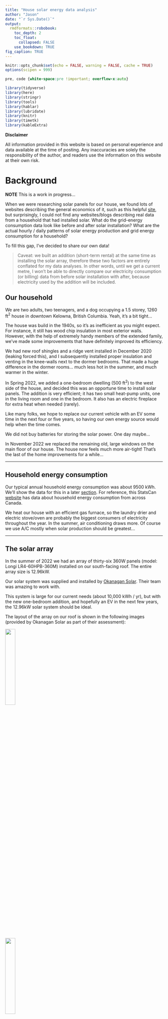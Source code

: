 ```yaml
---
title: "House solar energy data analysis"
author: "Jason"
date: "`r Sys.Date()`"
output: 
  rmdformats::robobook:
    toc_depth: 2
    toc_float: 
      collapsed: FALSE
    use_bookdown: TRUE
fig_caption: TRUE
---
```


```r
knitr::opts_chunk$set(echo = FALSE, warning = FALSE, cache = TRUE)
options(scipen = 999)
```

```css
pre, code {white-space:pre !important; overflow-x:auto}
```

```r
library(tidyverse)
library(here)
library(stringr)
library(tools)
library(hablar)
library(lubridate)
library(knitr)
library(timetk)
library(kableExtra)
```

**Disclaimer** 

All information provided in this website is based on personal experience and data available at the time of posting.  Any inaccuracies are solely the responsibility of the author, and readers use the information on this website at their own risk.

# Background

**NOTE** This is a work in progress...

When we were researching solar panels for our house, we found lots of websites describing the general economics of it, such as this helpful [site](https://ca.renogy.com/blog/what-is-the-average-solar-panels-roi-in-canada/), but surprisingly, I could not find any websites/blogs describing real data from a household that had installed solar.  What do the grid-energy consumption data look like before and after solar installation?  What are the actual hourly / daily patterns of solar energy production and grid energy consumption for a household? 

To fill this gap, I've decided to share our own data!  

>Caveat: we built an addition (short-term rental) at the same time as installing the solar array, therefore these two factors are entirely conflated for my data analyses.  In other words, until we get a current metre, I won't be able to directly compare our electricity consumption (or billing) data from before solar installation with after, because electricity used by the addition will be included.  

## Our household

We are two adults, two teenagers, and a dog occupying a 1.5 storey, 1260 ft$^{2}$ house in downtown Kelowna, British Columbia.  Yeah, it's a bit tight... 

The house was build in the 1940s, so it's as inefficient as you might expect. For instance, it still has wood chip insulation in most exterior walls. However, with the help of extremely handy members of the extended family, we've made some improvements that have definitely improved its efficiency.

We had new roof shingles and a ridge vent installed in December 2020 (leaking forced this), and I subsequently installed proper insulation and venting in the knee-walls next to the dormer bedrooms. That made a huge difference in the dormer rooms... much less hot in the summer, and much warmer in the winter.  

In Spring 2022, we added a one-bedroom dwelling (500 ft$^{2}$) to the west side of the house, and decided this was an opportune time to install solar panels. The addition is very efficient; it has two small heat-pump units, one in the living room and one in the bedroom.  It also has an electric fireplace for extra heat when needed (rarely).  

Like many folks, we hope to replace our current vehicle with an EV some time in the next four or five years, so having our own energy source would help when the time comes.  

We did not buy batteries for storing the solar power.  One day maybe...

In November 2022 we replaced the remaining old, large windows on the main floor of our house.  The house now feels much more air-tight!  That's the last of the home improvements for a while...

* * *

## Household energy consumption 

Our typical annual household energy consumption was about 9500 kWh. We'll show the data for this in a later [section](#hist_consumption).  For reference, this StatsCan [website](https://www150.statcan.gc.ca/t1/tbl1/en/tv.action?pid=2510006201&pickMembers%5B0%5D=1.1&pickMembers%5B1%5D=3.2&cubeTimeFrame.startYear=2017&cubeTimeFrame.endYear=2019&referencePeriods=20170101%2C20190101) has data about household energy consumption from across Canada.

We heat our house with an efficient gas furnace, so the laundry drier and electric stove/oven are probably the biggest consumers of electricity throughout the year. In the summer, air conditioning draws more. Of course we use A/C mostly when solar production should be greatest...  

* * *

## The solar array

In the summer of 2022 we had an array of thirty-six 360W panels (model: Longi LR4-60HPB-360M) installed on our south-facing roof. The entire array size is 12.96kW. 

Our solar system was supplied and installed by [Okanagan Solar](https://www.oksolarhomes.com).  Their team was amazing to work with.  

This system is large for our current needs (about 10,000 kWh / yr), but with the new one-bedroom addition, and hopefully an EV in the next few years, the 12.96kW solar system should be ideal.  

The layout of the array on our roof is shown in the following images (provided by Okanagan Solar as part of their assessment):  

![](./images/overhead_panels.png){width=25%}  

![](./images/angle_panels.png){width=25%}  

Note that the flatter part of the roof extends over our patio.  

An added benefit of covering the south-facing roof with solar panels: the kids' dormer bedrooms are even cooler in the summer, because the panels are intercepting the energy before they hit the roof tiles. 

## Installation cost

The array with installation, including some angled mounting brackets for our flatter roof, cost just under `$25K`. This does not include the extra electrical upgrades we needed, which we were going to have to do anyways for the addition and for accommodating a future EV charger.  These upgrades included a new 200A panel, and a new meter with a new location on our lot.  These latter upgrades cost us about `$8K`, including electricity hookup etc...

OK Solar led us through the Energy Audit process, which ultimately got us the full `$5K` rebate from the federal green homes initiative, plus the `$600` for the audit activities themselves.  

So, for the solar array installation, the net cost was under `$20K` after rebates, but not including electrical upgrades.

* * *

## Electricity supplier

Fortis BC is our electricity provider, and like most places in North America, we don't have a choice about who we purchase electricity from.

As described at their [website](https://www.fortisbc.com/about-us/corporate-information/regulatory-affairs/our-electricity-utility/electric-bcuc-submissions/electricity-rates), Fortis bills customers bi-monthly, as of 2023, they charge at a fixed rate of **\$0.13266 per kWh**, which increased to **\$0.1416013** in 2024, and **\$0.1496** in January 2025.

Be sure to consult their website to keep track of any updates to rates.  

**Net metering** 

Fortis BC has a [net metering program](https://www.fortisbc.com/services/electricity-services/generating-your-own-electricity/net-metering), in which any energy produced by the solar array that is not used immediately on site is put back into the grid, and Fortis keeps track of this and "banks" the kWh on the account. In theory, Fortis then uses these banked amounts against future bills.   

Their [website explains what a net-metering bill looks like](https://www.fortisbc.com/services/electricity-services/generating-your-own-electricity/net-metering/understanding-your-net-metering-electricity-bill#item5).  

If we happen to have anything left in our "bank" at the end of each March, then our account will get credited at a rate equivalent to what Fortis pays their providers. This should be close to ~~\$0.10 / kWh~~ (actually, it's only \$0.05374 / kWh, based on the [Rate Schedule 3808 Tranche 1 Energy Price](https://www.bchydro.com/content/dam/BCHydro/customer-portal/documents/corporate/tariff-filings/electric-tariff/bchydro-electric-tariff.pdf) that BC Hydro charges Fortis). We don't know what the rate will be in 2025.

* * *

# Consumption and Production Data

We officially started producing solar power on July 8, 2022, and net metering started on July 15, 2022.  So, between July 8 and July 15, the grid benefited from our solar output! 

## Solar energy production data

I have another [script](https://github.com/pitherj/home_solar/blob/main/scripts/wrangle_solar_data.Rmd) that imports the raw solar energy data files, downloaded from the [AP Systems website](https://www.apsystemsema.com), and wrangles them into an appropriate format.

```r
solar.data <- readr::read_csv("./outdata/solar_data.csv", show_col_types = FALSE)
```

Here's what the first few rows of the resulting data table looks like:

```r
solar.data
```

Let's visualize the data to check for errors:

```r

solar.data %>%
  ggplot(aes(x = date, y = kWh)) +
  geom_line(colour = "darkgrey") +
  labs(x = "Date", y = "kWh") +
  #  scale_x_date(date_breaks="1 month", date_labels="%b") +
  theme_bw()
```

Ah, we see a strange data point... investigating, this is a morning when I took the datalogger offline. The system automatically sums up the total kWh produced over the time period that it was offline.

```r
solar.data %>%
  filter(kWh > 30)
```

So for that day (August 30, 2022), we won't be able to use the hourly data for analysis.

But we can sum up the total kWh by day, and plot:

```r

solar.data %>%
  group_by(day) %>%
  summarise(total = sum(kWh, na.rm = TRUE)) %>%
  ggplot(aes(x = day, y = total)) +
  geom_line(colour = "darkgrey") +
  geom_point(shape = 1) +
    scale_x_date(date_breaks="4 month", date_labels="%b %y") +
  labs(x = "Date", y = "Daily solar energy production (kWh)") +
  ylim(0, 90)  +
  theme(axis.text.x = element_text(angle = 90, vjust = 0.5, hjust=1)) 
  #theme_bw()
```

And FYI, in 2022 Kelowna got an early start to winter... beginning of November saw more than 30cm of snow fall, and it STAYED!  Which meant that the solar panels were covered for the better part of 5 days.  I then cleared off a few of them (the steeper angled ones), and we saw a wee bit of sun.  However, from November through February each year, Kelowna tends to be very grey... the clouds settle in the valley and just stay here. But it's often sunny at higher elevation.  

* * *

## Grid energy consumption data

Another [script](https://github.com/pitherj/home_solar/blob/main/scripts/wrangle_electricity_data.Rmd) imports the raw Fortis energy consumption data for our account, downloaded from the FortisBC [website](www.fortisbc.com), and wrangles them into an appropriate format.  

Annoyingly, these data downloaded from the Fortis portal do not necessarily line up with what Fortis actually uses for billing calculations; this is because they rely on our meter to communicate with them, which doesn't always happen, in which case they estimate consumption for billing.

```r
consumption.data <- readr::read_csv("./outdata/fortis_data.csv", show_col_types = FALSE)
```

I was able to get hourly data going back to January 1, 2019.

```r
historical.data <- readr::read_csv(here::here("outdata", "fortis_historical_data.csv"), show_col_types = FALSE)
# bind
consumption.data <- dplyr::bind_rows(historical.data, consumption.data)
consumption.data <- consumption.data %>% rename(kw_solar_to_grid = kw_returned, kw_fortis_from_grid = kw_consumed)
```

Let's first look at last summer's data (2022), staring June 1st:

```r
consumption.data
```

Let's visualize the data to check for errors, first limiting the date to June 1 2022 and after:

```r

consumption.data %>%
  filter(!is.na(kw_fortis_from_grid), day > "2022-06-1") %>%
  ggplot(aes(x = day, y = kw_fortis_from_grid)) +
  geom_line(colour = "darkgrey") +
    scale_x_date(date_breaks="4 month", date_labels="%b %y") +
  labs(x = "Date", y = "Hourly energy consumption from grid (kWh)")  +
  theme(axis.text.x = element_text(angle = 90, vjust = 0.5, hjust=1)) 
  #theme_bw()
```

hmm, that's messy...  

Let's sum up the total kWh consumed by day, and visualize:

```r

consumption.data %>%
  filter(day > "2022-06-1") %>%
  group_by(day) %>%
  summarise(total_consumed = sum(kw_fortis_from_grid)) %>%
  ggplot(aes(x = day, y = total_consumed)) +
  geom_line(colour = "darkgrey") +
  geom_point(shape = 1) +
  lims(y = c(0,90)) +
  scale_x_date(date_breaks="4 month", date_labels="%b %y") +
  labs(x = "Date", y = "Daily energy consumption from grid (kWh)")  +
  theme(axis.text.x = element_text(angle = 90, vjust = 0.5, hjust=1)) 
  #theme_bw()
```

Note that the low consumption in June 2022 is due to data gaps, which are a mystery to Fortis. 

The substantial increase in energy consumption in November 2022 was from the combination of early winter/snow/cloud in Kelowna, and 3 weeks with our wonderfully handy in-laws living with us to do renos at our house.  So, over the first 3 weeks of November 2022, we were using more electricity than usual, and we had little sun for solar energy production. 

And in June 2024 we purchased a 2019 Chevy Bolt, so started charging this EV at home regularly.

Let's combine the data into one plot.

```r
if(max(consumption.data$day) <= max(solar.data$day)) {
all_data <- left_join(consumption.data, solar.data, by = c("day", "hour")) } else {
  all_data <- left_join(solar.data, consumption.data,by = c("day", "hour"))
}
```

```r

all_data %>%
    filter(day > "2022-06-1") %>%
  group_by(day) %>%
  summarise(total_consumed = sum(kw_fortis_from_grid, na.rm = TRUE),
            total_produced = sum(kWh, na.rm = TRUE),
            total_returned = kWh - kw_fortis_from_grid) %>%
  ggplot() +
  geom_line(aes(x = day, y = total_consumed), colour = "firebrick") +
  geom_point(aes(x = day, y = total_consumed), shape = 1, colour = "firebrick") +
  geom_line(aes(x = day, y = total_produced), colour = "blue") +
  geom_point(aes(x = day, y = total_produced), colour = "blue", shape = 1) +
  scale_x_date(date_breaks="4 month", date_labels="%b %y") +
    lims(y = c(0,90)) +
  labs(x = "Date", y = "Energy (kWh)") +
  theme(axis.text.x = element_text(angle = 90, vjust = 0.5, hjust=1)) 
  #theme_bw()
```
Lots more consumption with the addition of our EV... but boy are we saving money and emissions on gas!

* * *

## Historical data

Let's have a look at historical data for comparison

```r

consumption.data %>%
  #filter(day > "2022-06-1") %>%
  group_by(day) %>%
  summarise(total_consumed = sum(kw_fortis_from_grid)) %>%
  ggplot(aes(x = day, y = total_consumed)) +
  geom_line(colour = "darkgrey") +
  geom_point(shape = 1) +
  lims(y = c(0,90)) +
  scale_x_date(date_breaks="4 month", date_labels="%b %y") +
  labs(x = "Date", y = "Daily energy consumption from grid (kWh)") +
  theme(axis.text.x = element_text(angle = 90, vjust = 0.5, hjust=1)) 
  #theme_bw()
```


* * *

## Average annual consumption {#hist_consumption}

We have historical consumption data dating back to January 1st 2019.  So let's calculate annual consumption for the years since then, using the calendar year as the timeframe:

```r
annual_hist_cons <- consumption.data %>%
  mutate(year = lubridate::year(day)) %>%
  group_by(year) %>%
  summarise(tot_kWh_used = sum(kw_fortis_from_grid, na.rm = TRUE))
```

```r
kbl(annual_hist_cons, caption = "Historical annual (calendar year) electricity consumption.", 
    booktabs = TRUE, digits = c(0, 0)) %>% 
  kable_styling(latex_options = c("scale_down", "hold_position"), position = "center")
```

Averaging consumption for 2019 through 2021, `r round(mean(annual_hist_cons$tot_kWh_used[1:3]), 0)` kWh was our typical annual electricity consumption, which is a bit lower than average household consumption [across the country](https://www150.statcan.gc.ca/t1/tbl1/en/tv.action?pid=2510006201&pickMembers%5B0%5D=1.1&pickMembers%5B1%5D=3.2&cubeTimeFrame.startYear=2017&cubeTimeFrame.endYear=2019&referencePeriods=20170101%2C20190101).


* * *

## Calculate total production and consumption {#production}

Let's do some calculations on the hourly data.  Have a look a the data to start, taking a sample of records from July 28th, 2022:

```r
all_data <- all_data %>% rename(kw_solar_gross_produced = kWh)
all_data %>%
  filter(day > ymd("2022-07-28") & day <= ymd("2022-07-29") & hour > 5 & hour < 22) %>% 
  select(!date)
```

Aside from the obvious ones (day, hour, date) we have the following fields: 

* `kw_solar_to_grid` is the kWh from our solar system that we fed to the grid (data from Fortis). 
* `kw_fortis_from_grid` is the kWh that fortis logged as energy provided to us from the grid (data from Fortis). 
* `kw_solar_gross_produced` is the gross kWh produced by our solar system (data from the system). 

Focusing on the 14th hour record (2pm), we see that we produced 8.75 kWh of solar energy, and of that, 5.52 went to the grid. However, we also used 0.007 kWh of energy from the grid.  This means that at some specific time in that hour we weren't producing enough solar energy to cover the needs of our house... perhaps a cloud diminished solar production for 10-15 minutes, and during that time we needed to pull power from the grid.  

> It's important to note that the data from the solar array and the data from Fortis may not actually be temporally aligned perfectly. For instance, for the hour between 10am and 11am on a given day, the data associated with the solar array may actually be temporally offset from the data associated with Fortis.  This will likely be a source of error / uncertainty.

Let's calculate the energy that we consumed directly from our solar, and we'll call this `kw_consumed_from_solar`.

This is calculated as the gross solar produced (`kw_solar_gross_produced`) minus the energy returned to the grid (`kw_solar_to_grid`).

We'll then calculate the total energy consumed (`tot_kw_consumed`), which equals `kw_consumed_from_solar` plus `kw_fortis_from_grid`.

```r
all_data <- all_data %>%
  replace_na(list(kw_solar_gross_produced = 0)) %>%
  mutate(kw_consumed_from_solar = kw_solar_gross_produced - kw_solar_to_grid,
         tot_kw_consumed = kw_consumed_from_solar + kw_fortis_from_grid) 
```

```r
all_data %>%
  filter(day > ymd("2022-07-28") & day <= ymd("2022-07-29") & hour > 5 & hour < 22)
```

Next we'll calculate some summary statistics...

* * *

## Summary data

From July 8th 2022 to `r max(all_data$day)` (last day of data), let's calculate how much: 

* total energy consumed from grid (`total_kw_fortis_from_grid`)
* total solar energy returned to grid (`total_kw_solar_to_grid`)
* gross solar energy we've produced (`total_kw_solar_gross_produced`)
* solar energy used directly in house (`total_kw_solar_used`)
* total energy consumed (sum of energy from Fortis and from solar) (`total_kw_consumed`)

```r
begin.tot <- all_data %>%
  filter(day >= ymd("2022-07-08")) %>%
  summarise(total_kw_fortis_from_grid  = sum(kw_fortis_from_grid, na.rm = TRUE),
            total_kw_solar_to_grid = sum(kw_solar_to_grid, na.rm = TRUE),
            total_kw_solar_gross_produced = sum(kw_solar_gross_produced, na.rm = TRUE),
            total_kw_solar_used = sum(kw_consumed_from_solar, na.rm = TRUE),
            total_kw_consumed = sum(kw_fortis_from_grid, na.rm = TRUE) + sum(kw_consumed_from_solar, na.rm = TRUE))
```

```r
kbl(t(begin.tot), caption = "Summary of energy production and consumption from July 8 2022 onward.", 
    booktabs = TRUE, digits = c(2), col.names = "kWh") %>% 
  kable_styling(latex_options = c("scale_down", "hold_position"), position = "center")
```

Do the same for when we started net metering (July 15)

```r
begin.tot2 <- all_data %>%
  filter(day >= ymd("2022-07-15")) %>%
  summarise(total_kw_fortis_from_grid  = sum(kw_fortis_from_grid, na.rm = TRUE),
            total_kw_solar_to_grid = sum(kw_solar_to_grid, na.rm = TRUE),
            total_kw_solar_gross_produced = sum(kw_solar_gross_produced, na.rm = TRUE),
            total_kw_solar_used = sum(kw_consumed_from_solar, na.rm = TRUE),
            total_kw_consumed = sum(kw_fortis_from_grid, na.rm = TRUE) + sum(kw_consumed_from_solar, na.rm = TRUE))
```

```r
kbl(t(begin.tot2), caption = "Summary of energy production and consumption from July 15 2022 onward.", 
    booktabs = TRUE, digits = c(2), col.names = c("kWh")) %>% 
  kable_styling(latex_options = c("scale_down", "hold_position"), position = "left")
```


Now do for one full year of data, December 16 2022 through December 15, 2023 inclusive.

```r
year.tot <- all_data %>%
  filter(day >= ymd("2022-12-16") & day <= ymd("2023-12-15")) %>%
  summarise(total_kw_fortis_from_grid  = sum(kw_fortis_from_grid, na.rm = TRUE),
            total_kw_solar_to_grid = sum(kw_solar_to_grid, na.rm = TRUE),
            total_kw_solar_gross_produced = sum(kw_solar_gross_produced, na.rm = TRUE),
            total_kw_solar_used = sum(kw_consumed_from_solar, na.rm = TRUE),
            total_kw_consumed = sum(kw_fortis_from_grid, na.rm = TRUE) + sum(kw_consumed_from_solar, na.rm = TRUE))
```

```r
kbl(t(year.tot), caption = "Summary of energy production and consumption from December 16 2022 through December 15, 2023.", 
    booktabs = TRUE, digits = c(2), col.names = "kWh") %>% 
  kable_styling(latex_options = c("scale_down", "hold_position"), position = "center")
```

So over our previous full year, we produced `r year.tot$total_kw_solar_gross_produced` kWh of energy, and consumed `r year.tot$total_kw_consumed` kWh.  We thus produced an excess of `r year.tot$total_kw_solar_gross_produced - year.tot$total_kw_consumed` kWh.  
## Electric Vehicle in 2024

In June 2024 we got a 2019 Chevy Bolt (battery replaced in 2021), and we installed a charger that was operational in July 2024. So, this represents a new draw of electricity.

In this figure we saw earlier, we can see this new electricity usage:

```r

consumption.data %>%
  filter(day > "2022-06-1") %>%
  group_by(day) %>%
  summarise(total_consumed = sum(kw_fortis_from_grid)) %>%
  ggplot(aes(x = day, y = total_consumed)) +
  geom_line(colour = "darkgrey") +
  geom_point(shape = 1) +
  lims(y = c(0,90)) +
  scale_x_date(date_breaks="4 month", date_labels="%b %y") +
  labs(x = "Date", y = "Daily energy consumption from grid (kWh)")  +
  theme(axis.text.x = element_text(angle = 90, vjust = 0.5, hjust=1)) 
  #theme_bw()
```

## 2024 usage

Evaluate usage for December 16, 2023 through December 15 2024:

```r
year2023_24.tot <- all_data %>%
  filter(day >= ymd("2023-12-16") & day <= ymd("2024-12-15")) %>%
  summarise(total_kw_fortis_from_grid  = sum(kw_fortis_from_grid, na.rm = TRUE),
            total_kw_solar_to_grid = sum(kw_solar_to_grid, na.rm = TRUE),
            total_kw_solar_gross_produced = sum(kw_solar_gross_produced, na.rm = TRUE),
            total_kw_solar_used = sum(kw_consumed_from_solar, na.rm = TRUE),
            total_kw_consumed = sum(kw_fortis_from_grid, na.rm = TRUE) + sum(kw_consumed_from_solar, na.rm = TRUE))
```

```r
kbl(t(year2023_24.tot), caption = "Summary of energy production and consumption from December 16 2022 through December 15, 2023.", 
    booktabs = TRUE, digits = c(2), col.names = "kWh") %>% 
  kable_styling(latex_options = c("scale_down", "hold_position"), position = "center")
```

So over our last full calendar year, we produced `r year2023_24.tot$total_kw_solar_gross_produced` kWh of energy, and consumed `r year2023_24.tot$total_kw_consumed` kWh.  We thus produced an excess of `r year2023_24.tot$total_kw_solar_gross_produced - year2023_24.tot$total_kw_consumed` kWh.   


* * *

# Check bill and net metering numbers

A reminder of the amounts for the total period, July 15, 2022 through `r max(all_data$day)` (last day of data):

```r
final_summary <- all_data %>%
  filter(day >= ymd("2022-07-15") & day <= max(all_data$day)) %>%
  summarise(total_kw_fortis_from_grid  = sum(kw_fortis_from_grid, na.rm = TRUE),
            total_kw_solar_to_grid = sum(kw_solar_to_grid, na.rm = TRUE),
            total_kw_solar_gross_produced = sum(kw_solar_gross_produced, na.rm = TRUE),
            total_kw_solar_used = sum(kw_consumed_from_solar, na.rm = TRUE),
            total_kw_consumed = sum(kw_fortis_from_grid, na.rm = TRUE) + sum(kw_consumed_from_solar, na.rm = TRUE))
```


```r
kbl(t(final_summary), caption = paste("Summary of energy production and consumption from 2022-07-15 to", max(all_data$day)), 
    booktabs = TRUE, digits = c(2), col.names = "kWh") %>% 
  kable_styling(latex_options = c("scale_down", "hold_position"), position = "center")
```


```r
latest.bill.bank.number <- 209
```

Our latest bill (from Jan 16 2025 to March 16, 2025) shows our net metering "bank" has a balance of `r latest.bill.bank.number` kWh.  

At 2023 fiscal-year-end (March 31, 2023) we had 1702kWh left in our bank, and we got a refund (at \$0.05374/kWh) of \$91.47.

* * *

# Consumption and savings through calendar year of 2023 

We need to calculate total consumption (Fortis-metered energy use, IN ADDITION to the energy we drew directly from our solar, which Fortis would not have recorded) for a year, and for simplicity, we'll start at January 1, 2023, when Fortis introduced the new rate of `$0.13266/kWh`.  

```r
consumed.2023 <- all_data %>%
  filter(day >= ymd("2023-01-01") & day <= "2023-12-31") %>%
  summarise(tot_kwh_consumed = sum(tot_kw_consumed, na.rm = TRUE))
```

In 2023 we consumed a total of `r consumed.2023` kWh of energy.

At the rate of `$0.13266/kWh`, that would have cost us `r round(consumed.2023 * 0.13266, 2)` dollars.

What did we actually pay?  A total of $188.93 (including 5% GST).  That's a savings of `r round(consumed.2023 * 0.13266 - 188.93, 2)` dollars.  

HOWEVER, it is likely that in 2024 we will not pay anything for electricity, because we have enough banked energy from 2023 to get us through to spring.  If that's true, and combined with the rate increase to `$0.1416013 / kWh` then we'll save `r round(consumed.2023 * 0.1416013, 2)` dollars in 2024, assuming the same amount of energy consumed as in 2023.  

But we have to account for the cost of financing the loan too...

Over a calendar year, the portion of our loan payments attributable to the solar is about `$1165.56`.  So, in 2023, we saved **`r round(consumed.2023 * 0.13266 - 188.93, 2) - 1165.56`** after all costs.  In 2024, we can anticipate those savings to increase to **`r round(consumed.2023 * 0.1416013, 2) - 1165.56`**.  

**UPDATE MAY 21 2024**

We received our last bill of the fiscal year (April 2023 - March 2024), and as anticipated, did not pay for any electricity over that period.  We had 1702 kWh left in our bank on March 31st 2024, and for this we were credited 1702 x \$0.05374 = \$91.47.  And for the period April 1st to May 16th, 2024, we have already banked 1736 kWh!

* * *

# Estimating the break-even point

TO BE COMPLETED

